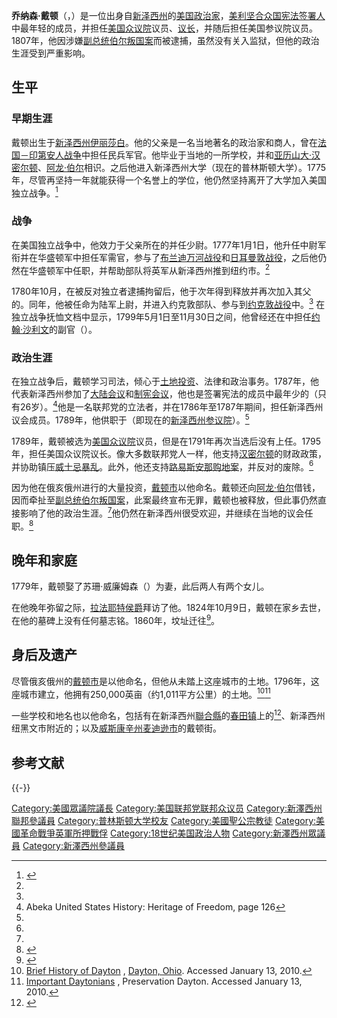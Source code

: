 {{Infobox Officeholder
|name =乔纳森·戴顿
|image =JDayton.jpg
|imagesize =200px
|smallimage =
|caption =
|order =第4任
|office = 美国众议院议长
|term_start =1795年12月7日
|term_end =1799年3月4日
|president =[[乔治·华盛顿|乔治·华盛顿]]<br/>[[约翰·亚当斯|约翰·亚当斯]]
|predecessor ={{link-en|弗雷德里克·米伦伯格|Frederick Muhlenberg}}
|successor ={{link-en|西奥多·赛奇维克|Theodore Sedgwick}}
|birth_date= {{birth date|1760|10|16}}
|birth_place =[[新泽西州|新泽西州]][[伊麗莎白_(新澤西州)|伊丽莎白]]
|death_date = {{death date and age|1824|10|9|1760|10|16}}
|death_place =[[新泽西州|新泽西州]][[伊麗莎白_(新澤西州)|伊丽莎白]]
|nationality =
|party =[[联邦党|联邦党]]
|otherparty =
|spouse =苏珊·威廉姆森
|relations =
|children =
|residence =
|alma_mater =[[新泽西大学|新泽西大学]]（后[[普林斯顿大学|普林斯顿大学]]）
|occupation =
|profession =[[法律|法律]]
|religion =[[美国圣公会|美国圣公会]]
|signature =
|website =
|footnotes =
}}
'''乔纳森·戴顿'''（{{lang-en|Jonathan Dayton}}，{{bd|1760年|10月16日|1824年|10月9日}}）是一位出身自[[新泽西州|新泽西州]]的[[美国|美国]][[政治家|政治家]]，[[美利坚合众国宪法签署人列表|美利坚合众国宪法签署人]]中最年轻的成员，并担任[[美国众议院|美国众议院]]议员、[[美国众议院议长|议长]]，并随后担任美国参议院议员。1807年，他因涉嫌[[副总统伯尔叛国案|副总统伯尔叛国案]]而被逮捕，虽然没有关入监狱，但他的政治生涯受到严重影响。

==生平==
===早期生涯===
戴顿出生于[[新泽西州|新泽西州]][[伊麗莎白_(新澤西州)|伊丽莎白]]。他的父亲{{link-en|伊莱亚斯·戴顿|Elias Dayton}}是一名当地著名的政治家和商人，曾在[[法国－印第安人战争|法国－印第安人战争]]中担任民兵军官。他毕业于当地的一所学校，并和[[亚历山大·汉密尔顿|亚历山大·汉密尔顿]]、[[阿龙·伯尔|阿龙·伯尔]]相识。之后他进入新泽西州大学（现在的普林斯顿大学）。1775年，尽管再坚持一年就能获得一个名誉上的学位，他仍然坚持离开了大学加入美国独立战争。<ref name = soldierState>{{cite book| url = http://www.history.army.mil/books/RevWar/ss/brearly.htm| title = Soldier-Statesmen of the Constitution| id = CMH Pub 71-25| chapter = David Brearly| location = E302.5.W85 Washington D.C| year = 1987| publisher = United States Army Center of Military History| first1 = Robert K.| last1 = Wright, Jr.| first2 = Morris J.| last2 = MacGregor Jr.| access-date = 2013-04-25| archive-date = 2013-01-15| archive-url = https://web.archive.org/web/20130115100610/http://www.history.army.mil/books/RevWar/ss/brearly.htm| dead-url = no}}</ref>

===战争===
在美国独立战争中，他效力于父亲所在的{{link-en|新泽西第三团|3rd New Jersey Regiment}}并任少尉。1777年1月1日，他升任中尉军衔并在华盛顿军中担任军需官，参与了[[布兰迪万河战役|布兰迪万河战役]]和[[日耳曼敦战役|日耳曼敦战役]]，之后他仍然在华盛顿军中任职，并帮助部队将英军从新泽西州推到纽约市。<ref name = soldierState/>

1780年10月，在被反对独立者逮捕拘留后，他于次年得到释放并再次加入其父的{{link-en|新泽西旅|New Jersey Brigade}}。同年，他被任命为陆军上尉，并进入约克敦部队、参与到[[约克敦战役|约克敦战役]]中。<ref name = soldierState/> 在独立战争抚恤文档中显示，1799年5月1日至11月30日之间，他曾经还在{{link-en|沙利文远征军|Sullivan Expedition}}中担任[[约翰·沙利文|约翰·沙利文]]的副官（{{lang|en|Aid-de-Camp}}）。

===政治生涯===
在独立战争后，戴顿学习司法，倾心于[[土地投资|土地投资]]、法律和政治事务。1787年，他代表新泽西州参加了[[大陆会议|大陆会议]]和[[美利坚合众国制宪会议|制宪会议]]，他也是签署宪法的成员中最年少的（只有26岁）。<ref>Abeka United States History: Heritage of Freedom, page 126</ref>他是一名联邦党的立法者，并在1786年至1787年期间，担任新泽西州议会成员。1789年，他供职于{{link-en|新泽西州立法院|New Jersey Legislative Council}}（即现在的[[新泽西州参议院|新泽西州参议院]]）。<ref name = soldierState/>

1789年，戴顿被选为[[美国众议院|美国众议院]]议员，但是在1791年再次当选后没有上任。1795年，担任美国众议院议长。像大多数联邦党人一样，他支持[[汉密尔顿|汉密尔顿]]的财政政策，并协助镇压[[威士忌暴乱|威士忌暴乱]]。此外，他还支持[[路易斯安那購地|路易斯安那购地案]]，并反对{{link-en|1801年司法案|Midnight Judges Act}}的废除。<ref name = soldierState/>

因为他在俄亥俄州进行的大量投资，[[代顿_(俄亥俄州)|戴顿市]]以他命名。戴顿还向[[阿龙·伯尔|阿龙·伯尔]]借钱，因而牵扯至[[副总统伯尔叛国案|副总统伯尔叛国案]]，此案最终宣布无罪，戴顿也被释放，但此事仍然直接影响了他的政治生涯。<ref name = soldierState/>他仍然在新泽西州很受欢迎，并继续在当地的议会任职。<ref>{{cite news|title=A Biography of Jonathan Dayton 1760-1824|url=http://www.let.rug.nl/usa/biographies/jonathan-dayton/|accessdate=2013-04-25|newspaper=University of Groningen|archive-date=2013-04-23|archive-url=https://web.archive.org/web/20130423140011/http://www.let.rug.nl/usa/biographies/jonathan-dayton/|dead-url=no}}</ref>

==晚年和家庭==
1779年，戴顿娶了苏珊·威廉姆森（{{lang|en|Susan Williamson}}）为妻，此后两人有两个女儿。

在他晚年弥留之际，[[拉法耶特侯爵|拉法耶特侯爵]]拜访了他。1824年10月9日，戴顿在家乡去世，在他的墓碑上没有任何墓志铭。1860年，坟址迁往{{link-en|新泽西州圣约翰圣公会教堂|St. John's Episcopal Church (Elizabeth, New Jersey)}}<ref>{{cite news|title=Jonathan Dayton|url=http://www.robinsonlibrary.com/america/unitedstates/1783/biography/dayton-j.htm|accessdate=2013-04-25|newspaper=robinson library|archive-date=2011-10-14|archive-url=https://web.archive.org/web/20111014171526/http://robinsonlibrary.com/america/unitedstates/1783/biography/dayton-j.htm|dead-url=no}}</ref>。

==身后及遗产==
尽管俄亥俄州的[[代顿_(俄亥俄州)|戴顿市]]是以他命名，但他从未踏上这座城市的土地。1796年，这座城市建立，他拥有250,000英亩（约1,011平方公里）的土地。<ref>[http://www.cityofdayton.org/cco/Pages/BriefHistory.aspx Brief History of Dayton] {{Wayback|url=http://www.cityofdayton.org/cco/Pages/BriefHistory.aspx |date=20151112155224 }}, [[Dayton,_Ohio|Dayton, Ohio]]. Accessed January 13, 2010.</ref><ref>[http://www.preservationdayton.com/important-daytonians.cfm#Dayton Important Daytonians] {{Wayback|url=http://www.preservationdayton.com/important-daytonians.cfm#Dayton |date=20070822190953 }}, Preservation Dayton. Accessed January 13, 2010.</ref>

一些学校和地名也以他命名，包括有在新泽西州[[聯合縣_(新澤西州)|聯合縣]]的[[春田镇|春田镇]]上的{{link-en|乔纳森·戴顿中学|Jonathan Dayton High School}}<ref>{{cite news |title=Jonathan Dayton High School |url=http://www.springfieldschools.com/jd/ |accessdate=2013-04-25 |newspaper=Jonathan Dayton High School |deadurl=yes |archiveurl=https://web.archive.org/web/20130715212641/http://www.springfieldschools.com/jd/ |archivedate=2013-07-15 }}</ref>、新泽西州纽黑文市附近的{{link-en|戴顿区|Dayton, Newark, New Jersey}}；以及[[威斯康辛州|威斯康辛州]][[麦迪逊市|麦迪逊市]]的戴顿街。

==参考文献==
{{Reflist|2}}
{{CongBio|D000165}}

{{-}}
{{美国宪法签署人}}
{{美国联邦众议院议长}}
{{Authority control}}
{{DEFAULTSORT:Dayton, Jonathan}}
[[Category:美國眾議院議長|Category:美國眾議院議長]]
[[Category:美国联邦党联邦众议员|Category:美国联邦党联邦众议员]]
[[Category:新澤西州聯邦參議員|Category:新澤西州聯邦參議員]]
[[Category:普林斯顿大学校友|Category:普林斯顿大学校友]]
[[Category:美國聖公宗教徒|Category:美國聖公宗教徒]]
[[Category:美國革命戰爭英軍所押戰俘|Category:美國革命戰爭英軍所押戰俘]]
[[Category:18世纪美国政治人物|Category:18世纪美国政治人物]]
[[Category:新澤西州眾議員|Category:新澤西州眾議員]]
[[Category:新澤西州參議員|Category:新澤西州參議員]]